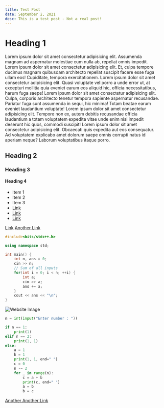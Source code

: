 ```yaml
---
title: Test Post
date: September 2, 2021
desc: This is a test post - Not a real post!
---
```


# Heading 1

Lorem ipsum dolor sit amet consectetur adipisicing elit.
Assumenda magnam ad aspernatur molestiae cum nulla ab,
repellat omnis impedit. Lorem ipsum dolor sit amet consectetur
adipisicing elit. Et, culpa tempore ducimus magnam quibusdam
architecto repellat suscipit facere esse fuga ullam eos!
Cupiditate, tempora exercitationem. Lorem ipsum dolor sit amet
consectetur adipisicing elit. Quasi voluptate vel porro a unde
error ut, at excepturi mollitia quia eveniet earum eos aliquid
hic, officia necessitatibus, harum fuga saepe! Lorem ipsum
dolor sit amet consectetur adipisicing elit. Culpa, corporis
architecto tenetur tempora sapiente aspernatur recusandae.
Pariatur fuga sunt assumenda in sequi, hic minima! Totam
beatae earum eveniet laudantium voluptate! Lorem ipsum dolor
sit amet consectetur adipisicing elit. Tempore non ex, autem
debitis recusandae officia laudantium a totam voluptatem
expedita vitae unde enim nisi impedit deserunt hic quos,
commodi suscipit! Lorem ipsum dolor sit amet consectetur
adipisicing elit. Obcaecati quis expedita aut eos consequatur.
Ad voluptatem explicabo amet dolorum saepe omnis corrupti
natus id aperiam neque? Laborum voluptatibus itaque porro.

## Heading 2

### Heading 3

#### Heading 4

- Item 1
- Item 2
- Item 3
- [Link](/)
- [Link](/posts)
- [Link](/about)

[Link](/skills/projects)
[Another Link](https://github.com/balajiofficial/Website)

```c++
#include<bits/stdc++.h>

using namespace std;

int main() {
    int n, ans = 0;
    cin >> n;
    // Sum of all inputs
    for(int i = 0; i < n; ++i) {
        int a;
        cin >> a;
        ans += a;
    }
    cout << ans << "\n";
}
```

![Website Image](https://raw.githubusercontent.com/balajiofficial/balajiofficial.github.io/main/images/Screenshot.png)

```python
n = int(input("Enter number : "))

if n == 1:
    print(1)
elif n == 2:
    print(1, 1)
else:
    a = 1
    b = 1
    print(1, 1, end=" ")
    c = 0
    n -= 2
    for _ in range(n):
        c = a + b
        print(c, end=" ")
        a = b
        b = c
```

[Another Another Link](https://github.com)
